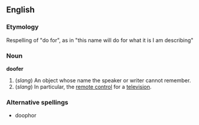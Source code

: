 ==English==
===Etymology===
Respelling of "do for", as in "this name will do for what it is I am describing"
===Noun===
'''doofer'''
#(''slang'') An object whose name the speaker or writer cannot remember.
#(''slang'') In particular, the [[remote control]] for a [[television]].
===Alternative spellings===
* doophor
